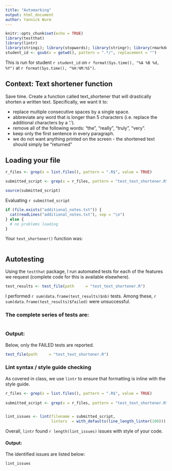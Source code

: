 ```yaml
---
title: "Automarking"
output: html_document
author: Yannick Wurm
---
```


```r
knitr::opts_chunk$set(echo = TRUE)
library(testthat)
library(lintr)
library(stringi); library(stopwords); library(stringr); library(rmarkdown); library(tm); library(tokenizers);
student_id <- gsub(x = getwd(), pattern = ".*/", replacement = "")
```


This is run for student `r student_id` on `r format(Sys.time(), "%A %B %d, %Y")` at `r format(Sys.time(), "%H:%M:%S")`.

## Context: Text shortener function

Save time. Create a function called text_shortener that will drastically shorten a written text. Specifically, we want it to:

  * replace multiple consecutive spaces by a single space.
  * abbreviate any word that is longer than 5 characters (i.e. replace the additional characters by a '.').
  * remove all of the following words: "the", "really", "truly", "very".
  * keep only the first sentence in every paragraph.
  * we do not want anything printed on the screen - the shortened text should simply be "returned"


## Loading your file


```r
r_files <- grep(x = list.files(), pattern = ".R$", value = TRUE)

submitted_script <- grep(x = r_files, pattern = "test_text_shortener.R", value = TRUE, invert = TRUE)

source(submitted_script)
```

Evaluating `r submitted_script`

```r
if (file.exists("additional_notes.txt")) {
  cat(readLines("additional_notes.txt"), sep = "\n")
} else {
  # no problems loading
}
```

Your `text_shortener()` function was: 

```r
```



## Autotesting

Using the `testthat` package, I run automated tests for each of the features we request (complete code for this is available elsewhere). 

```r
test_results <- test_file(path     = "test_text_shortener.R")
```

I performed `r sum(data.frame(test_results)$nb)` tests. Among these, `r sum(data.frame(test_results)$failed)` were unsuccessful.

### The complete series of tests are: 

```r
```

### Output: 
Below, only the FAILED tests are reported. 

```r
test_file(path     = "test_text_shortener.R")
```

### Lint syntax / style guide checking

As covered in class, we use `lintr` to ensure that formatting is inline with the style guide. 

```r
                                                                                                 
r_files <- grep(x = list.files(), pattern = ".R$", value = TRUE)                                                                                                                                        
                                                                                                                                                                                                        
submitted_script <- grep(x = r_files, pattern = "test_text_shortener.R", value = TRUE, invert = TRUE)    


lint_issues <- lint(filename = submitted_script,
                    linters  = with_defaults(line_length_linter(100)))
```

Overall, `lintr` found `r length(lint_issues)` issues with style of your code.

#### Output:

The identified issues are listed below:

```r
lint_issues
```

